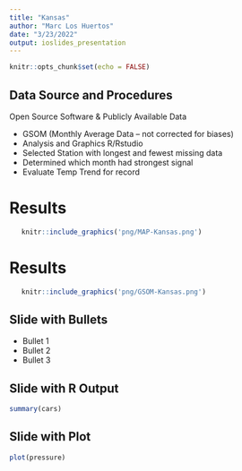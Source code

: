 ```yaml
---
title: "Kansas"
author: "Marc Los Huertos"
date: "3/23/2022"
output: ioslides_presentation
---
```


```r
knitr::opts_chunk$set(echo = FALSE)
```

## Data Source and Procedures

Open Source Software & Publicly Available Data

- GSOM (Monthly Average Data -- not corrected for biases)
- Analysis and Graphics R/Rstudio
- Selected Station with longest and fewest missing data
- Determined which month had strongest signal
- Evaluate Temp Trend for record

Results
========================================================

```r
   knitr::include_graphics('png/MAP-Kansas.png')
```

Results
========================================================

```r
   knitr::include_graphics('png/GSOM-Kansas.png')
```

## Slide with Bullets

- Bullet 1
- Bullet 2
- Bullet 3

## Slide with R Output

```r
summary(cars)
```

## Slide with Plot

```r
plot(pressure)
```

